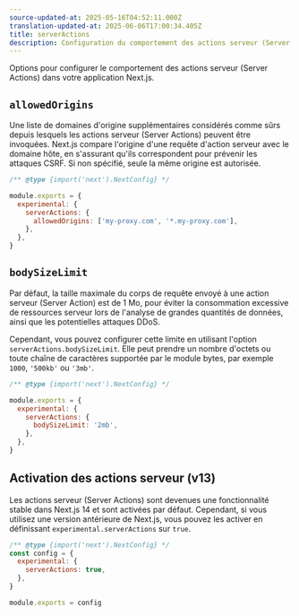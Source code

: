 ```yaml
---
source-updated-at: 2025-05-16T04:52:11.000Z
translation-updated-at: 2025-06-06T17:00:34.405Z
title: serverActions
description: Configuration du comportement des actions serveur (Server Actions) dans votre application Next.js.
---
```


Options pour configurer le comportement des actions serveur (Server Actions) dans votre application Next.js.

## `allowedOrigins`

Une liste de domaines d'origine supplémentaires considérés comme sûrs depuis lesquels les actions serveur (Server Actions) peuvent être invoquées. Next.js compare l'origine d'une requête d'action serveur avec le domaine hôte, en s'assurant qu'ils correspondent pour prévenir les attaques CSRF. Si non spécifié, seule la même origine est autorisée.

```js filename="next.config.js"
/** @type {import('next').NextConfig} */

module.exports = {
  experimental: {
    serverActions: {
      allowedOrigins: ['my-proxy.com', '*.my-proxy.com'],
    },
  },
}
```

## `bodySizeLimit`

Par défaut, la taille maximale du corps de requête envoyé à une action serveur (Server Action) est de 1 Mo, pour éviter la consommation excessive de ressources serveur lors de l'analyse de grandes quantités de données, ainsi que les potentielles attaques DDoS.

Cependant, vous pouvez configurer cette limite en utilisant l'option `serverActions.bodySizeLimit`. Elle peut prendre un nombre d'octets ou toute chaîne de caractères supportée par le module bytes, par exemple `1000`, `'500kb'` ou `'3mb'`.

```js filename="next.config.js"
/** @type {import('next').NextConfig} */

module.exports = {
  experimental: {
    serverActions: {
      bodySizeLimit: '2mb',
    },
  },
}
```

## Activation des actions serveur (v13)

Les actions serveur (Server Actions) sont devenues une fonctionnalité stable dans Next.js 14 et sont activées par défaut. Cependant, si vous utilisez une version antérieure de Next.js, vous pouvez les activer en définissant `experimental.serverActions` sur `true`.

```js filename="next.config.js"
/** @type {import('next').NextConfig} */
const config = {
  experimental: {
    serverActions: true,
  },
}

module.exports = config
```